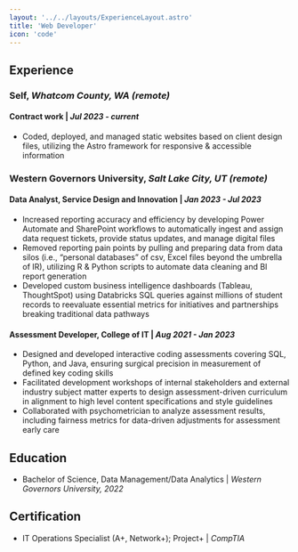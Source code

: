 ```yaml
---
layout: '../../layouts/ExperienceLayout.astro'
title: 'Web Developer'
icon: 'code'
---
```



<Construction
  message="This page will describe my experience as a web developer, along with relevant items
from my resume."
/>

## Experience

### Self, _Whatcom County, WA (remote)_

#### Contract work | _Jul 2023 - current_

- Coded, deployed, and managed static websites based on client design files, utilizing the Astro framework for responsive & accessible information

### Western Governors University, _Salt Lake City, UT (remote)_

#### Data Analyst, Service Design and Innovation | _Jan 2023 - Jul 2023_

- Increased reporting accuracy and efficiency by developing Power Automate and SharePoint workflows to automatically ingest and assign data request tickets, provide status updates, and manage digital files
- Removed reporting pain points by pulling and preparing data from data silos (i.e., “personal databases” of csv, Excel files beyond the umbrella of IR), utilizing R & Python scripts to automate data cleaning and BI report generation
- Developed custom business intelligence dashboards (Tableau, ThoughtSpot) using Databricks SQL queries against millions of student records to reevaluate essential metrics for initiatives and partnerships breaking traditional data pathways

#### Assessment Developer, College of IT | _Aug 2021 - Jan 2023_

- Designed and developed interactive coding assessments covering SQL, Python, and Java, ensuring surgical precision in measurement of defined key coding skills
- Facilitated development workshops of internal stakeholders and external industry subject matter experts to design assessment-driven curriculum in alignment to high level content specifications and style guidelines
- Collaborated with psychometrician to analyze assessment results, including fairness metrics for data-driven adjustments for assessment early care

## Education

- Bachelor of Science, Data Management/Data Analytics | _Western Governors University, 2022_

## Certification

- IT Operations Specialist (A+, Network+); Project+ | _CompTIA_
